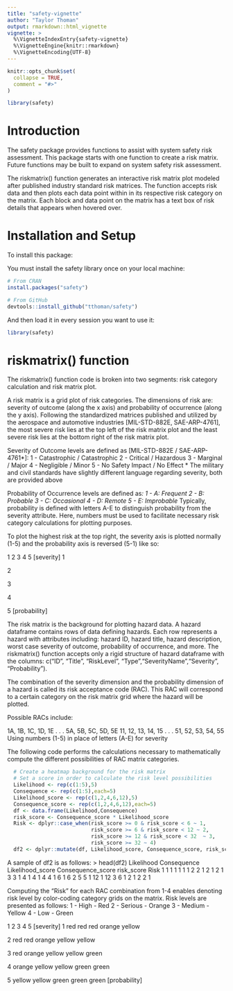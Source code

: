 ```yaml
---
title: "safety-vignette"
author: "Taylor Thoman"
output: rmarkdown::html_vignette
vignette: >
  %\VignetteIndexEntry{safety-vignette}
  %\VignetteEngine{knitr::rmarkdown}
  %\VignetteEncoding{UTF-8}
---
```


```r
knitr::opts_chunk$set(
  collapse = TRUE,
  comment = "#>"
)
```

```r
library(safety)
```


# Introduction

The safety package provides functions to assist with system safety risk assessment. This package starts with one function to create a risk matrix. Future functions may be built to expand on system safety risk assessment. 

The riskmatrix() function generates an interactive risk matrix plot modeled after published industry standard risk matrices. The function accepts risk data and then plots each data point within in its respective risk category on the matrix. Each block and data point on the matrix has a text box of risk details that appears when hovered over. 

# Installation and Setup

To install this package:

You must install the safety library once on your local machine:
```r
# From CRAN
install.packages("safety")

# From GitHub
devtools::install_github("tthoman/safety")
```

And then load it in every session you want to use it:
```r
library(safety)
```

# riskmatrix() function

The riskmatrix() function code is broken into two segments: risk category calculation and risk matrix plot. 

A risk matrix is a grid plot of risk categories. The dimensions of risk are: severity of outcome (along the x axis) and probability of occurrence (along the y axis). Following the standardized matrices published and utilized by the aerospace and automotive industries [MIL-STD-882E, SAE-ARP-4761], the most severe risk lies at the top left of the risk matrix plot and the least severe risk lies at the bottom right of the risk matrix plot. 

Severity of Outcome levels are defined as [MIL-STD-882E / SAE-ARP-4761*]:
1 - Catastrophic / Catastrophic
2 - Critical / Hazardous
3 - Marginal / Major
4 - Negligible / Minor 
5 - No Safety Impact / No Effect
* The military and civil standards have slightly different language regarding severity, both are provided above

Probability of Occurrence levels are defined as*:
1 - A: Frequent
2 - B: Probable
3 - C: Occasional
4 - D: Remote
5 - E: Improbable
* Typically, probability is defined with letters A-E to distinguish probability from the severity attribute. Here, numbers must be used to facilitate necessary risk category calculations for plotting purposes.

To plot the highest risk at the top right, the severity axis is plotted normally (1-5) and the probability axis is reversed (5-1) like so:


  1    2    3    4    5 [severity]
1

2

3

4

5
[probability]

The risk matrix is the background for plotting hazard data. A hazard dataframe contains rows of data defining hazards. Each row represents a hazard with attributes including: hazard ID, hazard title, hazard description, worst case severity of outcome, probability of occurrence, and more. The riskmatrix() function accepts only a rigid structure of hazard dataframe with the columns: c("ID", "Title", "RiskLevel", "Type","SeverityName","Severity", "Probability").

The combination of the severity dimension and the probability dimension of a hazard is called its risk acceptance code (RAC). This RAC will correspond to a certain category on the risk matrix grid where the hazard will be plotted. 

Possible RACs include:

1A, 1B, 1C, 1D, 1E . . . 5A, 5B, 5C, 5D, 5E 
11, 12, 13, 14, 15 . . . 51, 52, 53, 54, 55*
* Using numbers (1-5) in place of letters (A-E) for severity

The following code performs the calculations necessary to mathematically compute the different possibilities of RAC matrix categories.  

```r
  # Create a heatmap background for the risk matrix
  # Set a score in order to calculate the risk level possibilities
  Likelihood <- rep(c(1:5),5)
  Consequence <- rep(c(1:5),each=5)
  Likelihood_score <- rep(c(1,2,4,6,12),5)
  Consequence_score <- rep(c(1,2,4,6,12),each=5)
  df <- data.frame(Likelihood,Consequence)
  risk_score <- Consequence_score * Likelihood_score
  Risk <- dplyr::case_when(risk_score >= 0 & risk_score < 6 ~ 1,
                           risk_score >= 6 & risk_score < 12 ~ 2,
                           risk_score >= 12 & risk_score < 32  ~ 3,
                           risk_score >= 32 ~ 4)
  df2 <- dplyr::mutate(df, Likelihood_score, Consequence_score, risk_score, Risk)
```

A sample of df2 is as follows:
> head(df2)
  Likelihood Consequence Likelihood_score Consequence_score risk_score Risk
1          1           1                1                 1          1    1
2          2           1                2                 1          2    1
3          3           1                4                 1          4    1
4          4           1                6                 1          6    2
5          5           1               12                 1         12    3
6          1           2                1                 2          2    1

Computing the "Risk" for each RAC combination from 1-4 enables denoting risk level by color-coding category grids on the matrix. Risk levels are presented as follows:
1 - High - Red
2 - Serious - Orange
3 - Medium - Yellow
4 - Low - Green

  1       2        3         4       5 [severity]
1 red     red     red      orange    yellow

2 red     red     orange   yellow    yellow

3 red     orange  yellow   yellow    green

4 orange  yellow  yellow   green     green

5 yellow  yellow  green    green     green
[probability]



